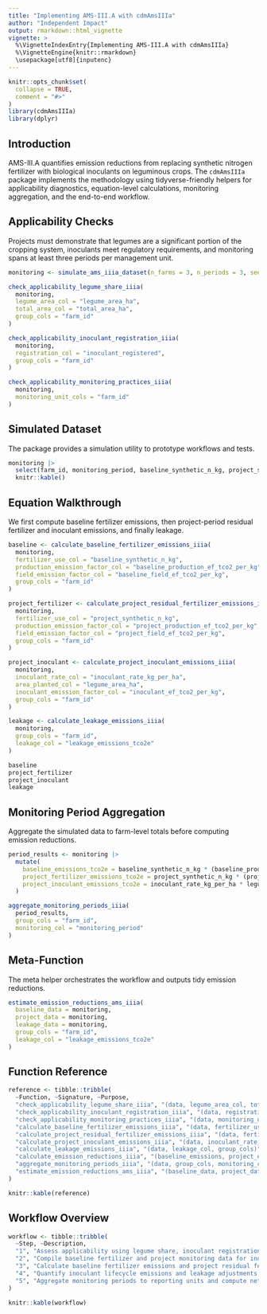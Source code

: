 ```yaml
---
title: "Implementing AMS-III.A with cdmAmsIIIa"
author: "Independent Impact"
output: rmarkdown::html_vignette
vignette: >
  %\VignetteIndexEntry{Implementing AMS-III.A with cdmAmsIIIa}
  %\VignetteEngine{knitr::rmarkdown}
  \usepackage[utf8]{inputenc}
---
```


```r
knitr::opts_chunk$set(
  collapse = TRUE,
  comment = "#>"
)
library(cdmAmsIIIa)
library(dplyr)
```

## Introduction

AMS-III.A quantifies emission reductions from replacing synthetic nitrogen fertilizer with biological inoculants on leguminous crops. The `cdmAmsIIIa` package implements the methodology using tidyverse-friendly helpers for applicability diagnostics, equation-level calculations, monitoring aggregation, and the end-to-end workflow.

## Applicability Checks

Projects must demonstrate that legumes are a significant portion of the cropping system, inoculants meet regulatory requirements, and monitoring spans at least three periods per management unit.

```r
monitoring <- simulate_ams_iiia_dataset(n_farms = 3, n_periods = 3, seed = 2024)

check_applicability_legume_share_iiia(
  monitoring,
  legume_area_col = "legume_area_ha",
  total_area_col = "total_area_ha",
  group_cols = "farm_id"
)

check_applicability_inoculant_registration_iiia(
  monitoring,
  registration_col = "inoculant_registered",
  group_cols = "farm_id"
)

check_applicability_monitoring_practices_iiia(
  monitoring,
  monitoring_unit_cols = "farm_id"
)
```

## Simulated Dataset

The package provides a simulation utility to prototype workflows and tests.

```r
monitoring |> 
  select(farm_id, monitoring_period, baseline_synthetic_n_kg, project_synthetic_n_kg, inoculant_rate_kg_per_ha, legume_area_ha, leakage_emissions_tco2e) |> 
  knitr::kable()
```

## Equation Walkthrough

We first compute baseline fertilizer emissions, then project-period residual fertilizer and inoculant emissions, and finally leakage.

```r
baseline <- calculate_baseline_fertilizer_emissions_iiia(
  monitoring,
  fertilizer_use_col = "baseline_synthetic_n_kg",
  production_emission_factor_col = "baseline_production_ef_tco2_per_kg",
  field_emission_factor_col = "baseline_field_ef_tco2_per_kg",
  group_cols = "farm_id"
)

project_fertilizer <- calculate_project_residual_fertilizer_emissions_iiia(
  monitoring,
  fertilizer_use_col = "project_synthetic_n_kg",
  production_emission_factor_col = "project_production_ef_tco2_per_kg",
  field_emission_factor_col = "project_field_ef_tco2_per_kg",
  group_cols = "farm_id"
)

project_inoculant <- calculate_project_inoculant_emissions_iiia(
  monitoring,
  inoculant_rate_col = "inoculant_rate_kg_per_ha",
  area_planted_col = "legume_area_ha",
  inoculant_emission_factor_col = "inoculant_ef_tco2_per_kg",
  group_cols = "farm_id"
)

leakage <- calculate_leakage_emissions_iiia(
  monitoring,
  group_cols = "farm_id",
  leakage_col = "leakage_emissions_tco2e"
)

baseline
project_fertilizer
project_inoculant
leakage
```

## Monitoring Period Aggregation

Aggregate the simulated data to farm-level totals before computing emission reductions.

```r
period_results <- monitoring |>
  mutate(
    baseline_emissions_tco2e = baseline_synthetic_n_kg * (baseline_production_ef_tco2_per_kg + baseline_field_ef_tco2_per_kg),
    project_fertilizer_emissions_tco2e = project_synthetic_n_kg * (project_production_ef_tco2_per_kg + project_field_ef_tco2_per_kg),
    project_inoculant_emissions_tco2e = inoculant_rate_kg_per_ha * legume_area_ha * inoculant_ef_tco2_per_kg
  )

aggregate_monitoring_periods_iiia(
  period_results,
  group_cols = "farm_id",
  monitoring_col = "monitoring_period"
)
```

## Meta-Function

The meta helper orchestrates the workflow and outputs tidy emission reductions.

```r
estimate_emission_reductions_ams_iiia(
  baseline_data = monitoring,
  project_data = monitoring,
  leakage_data = monitoring,
  group_cols = "farm_id",
  leakage_col = "leakage_emissions_tco2e"
)
```

## Function Reference

```r
reference <- tibble::tribble(
  ~Function, ~Signature, ~Purpose,
  "check_applicability_legume_share_iiia", "(data, legume_area_col, total_area_col, min_legume_share, group_cols)", "Verify legumes dominate the cropping pattern.",
  "check_applicability_inoculant_registration_iiia", "(data, registration_col, group_cols)", "Ensure inoculants meet regulatory standards.",
  "check_applicability_monitoring_practices_iiia", "(data, monitoring_unit_cols, min_periods)", "Confirm monitoring spans the minimum periods.",
  "calculate_baseline_fertilizer_emissions_iiia", "(data, fertilizer_use_col, production_emission_factor_col, field_emission_factor_col, group_cols)", "Baseline emissions from synthetic nitrogen use.",
  "calculate_project_residual_fertilizer_emissions_iiia", "(data, fertilizer_use_col, production_emission_factor_col, field_emission_factor_col, group_cols)", "Project residual fertilizer emissions.",
  "calculate_project_inoculant_emissions_iiia", "(data, inoculant_rate_col, area_planted_col, inoculant_emission_factor_col, group_cols)", "Project inoculant emissions.",
  "calculate_leakage_emissions_iiia", "(data, leakage_col, group_cols)", "Aggregate leakage emissions.",
  "calculate_emission_reductions_iiia", "(baseline_emissions, project_emissions, leakage_emissions, group_cols)", "Net emission reductions.",
  "aggregate_monitoring_periods_iiia", "(data, group_cols, monitoring_col)", "Summarise monitoring data across periods.",
  "estimate_emission_reductions_ams_iiia", "(baseline_data, project_data, leakage_data, group_cols, ...)", "Run the AMS-III.A workflow."
)

knitr::kable(reference)
```

## Workflow Overview

```r
workflow <- tibble::tribble(
  ~Step, ~Description,
  "1", "Assess applicability using legume share, inoculant registration, and monitoring checks.",
  "2", "Compile baseline fertilizer and project monitoring data for inoculated legumes.",
  "3", "Calculate baseline fertilizer emissions and project residual fertilizer emissions.",
  "4", "Quantify inoculant lifecycle emissions and leakage adjustments.",
  "5", "Aggregate monitoring periods to reporting units and compute net emission reductions with the meta helper."
)

knitr::kable(workflow)
```

